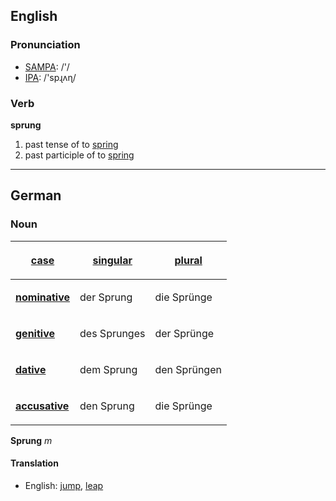 == English ==
=== Pronunciation ===
*[[w:SAMPA|SAMPA]]: /'/
*[[w:IPA|IPA]]: /'spɻʌɳ/

=== Verb ===

'''sprung'''

# past tense of to [[spring]]
# past participle of to [[spring]]

----

== German ==
=== Noun ===
{| align="right" border="1"
! [[Glossar:case|case]]
! [[Glossar:singular|singular]]
! [[Glossar:plural|plural]] 
|-
|'''[[Glossar:nominative|nominative]]'''
| der Sprung || die Sprünge
|-
|'''[[Glossar:genitive|genitive]]'''
| des Sprunges || der Sprünge
|-
|'''[[Glossar:dative|dative]]'''
| dem Sprung || den Sprüngen
|-
|'''[[Glossar:accusative|accusative]]'''
| den Sprung || die Sprünge
|}

'''Sprung''' ''m''

====Translation====

*English: [[jump]], [[leap]]